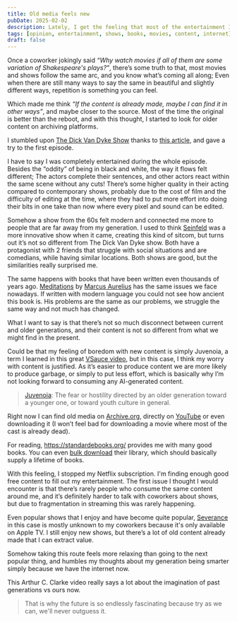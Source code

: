 ```yaml
---
title: Old media feels new
pubDate: 2025-02-02
description: Lately, I get the feeling that most of the entertainment I want to consume has already been made.
tags: [opinion, entertainment, shows, books, movies, content, internet]
draft: false
---
```



Once a coworker jokingly said *“Why watch movies if all of them are some variation of Shakespeare's plays?"*, there’s some truth to that, most movies and shows follow the same arc, and you know what’s coming all along; Even when there are still many ways to say the same in beautiful and slightly different ways, repetition is something you can feel.

Which made me think *“If the content is already made, maybe I can find it in other ways”*, and maybe closer to the source. Most of the time the original is better than the reboot, and with this thought, I started to look for older content on archiving platforms.

I stumbled upon [The Dick Van Dyke Show](https://de.wikipedia.org/wiki/The_Dick_Van_Dyke_Show) thanks to [this article](https://kottke.org/24/12/0045909-you-can-watch-the-first-1), and gave a try to the first episode.

I have to say I was completely entertained during the whole episode. Besides the “oddity” of being in black and white, the way it flows felt different; The actors complete their sentences, and other actors react within the same scene without any cuts! There’s some higher quality in their acting compared to contemporary shows, probably due to the cost of film and the difficulty of editing at the time, where they had to put more effort into doing their bits in one take than now where every pixel and sound can be edited.

<YoutubeVideo
  videoId="XHXG25zKhCI"
  videoTitle="The Dick Van Dyke Show"
/>

Somehow a show from the 60s felt modern and connected me more to people that are far away from my generation. I used to think [Seinfeld](https://en.wikipedia.org/wiki/Seinfeld) was a more innovative show when it came, creating this kind of sitcom, but turns out it’s not so different from The Dick Van Dyke show. Both have a protagonist with 2 friends that struggle with social situations and are comedians, while having similar locations. Both shows are good, but the similarities really surprised me.

The same happens with books that have been written even thousands of years ago. [Meditations](https://en.wikipedia.org/wiki/Meditations) by [Marcus Aurelius](https://en.wikipedia.org/wiki/Marcus_Aurelius) has the same issues we face nowadays. If written with modern language you could not see how ancient this book is. His problems are the same as our problems, we struggle the same way and not much has changed.

What I want to say is that there’s not so much disconnect between current and older generations, and their content is not so different from what we might find in the present.

Could be that my feeling of boredom with new content is simply Juvenoia, a term I learned in this great [VSauce video](https://www.youtube.com/watch?v=LD0x7ho_IYc), but in this case, I think my worry with content is justified. As it’s easier to produce content we are more likely to produce garbage, or simply to put less effort, which is basically why I’m not looking forward to consuming any AI-generated content.

> [Juvenoia](https://en.wiktionary.org/wiki/juvenoia): The fear or hostility directed by an older generation toward a younger one, or toward youth culture in general.

Right now I can find old media on [Archive.org](https://archive.org/), directly on [YouTube](https://www.youtube.com/) or even downloading it (I won’t feel bad for downloading a movie where most of the cast is already dead).

For reading, https://standardebooks.org/ provides me with many good books. You can even [bulk download](https://standardebooks.org/bulk-downloads) their library, which should basically supply a lifetime of books.

With this feeling, I stopped my Netflix subscription. I'm finding enough good free content to fill out my entertainment. The first issue I thought I would encounter is that there’s rarely people who consume the same content around me, and it’s definitely harder to talk with coworkers about shows, but due to fragmentation in streaming this was rarely happening.

Even popular shows that I enjoy and have become quite popular, [Severance](https://en.wikipedia.org/wiki/Severance_(TV_series)) in this case is mostly unknown to my coworkers because it's only available on Apple TV. I still enjoy new shows, but there’s a lot of old content already made that I can extract value.

Somehow taking this route feels more relaxing than going to the next popular thing, and humbles my thoughts about my generation being smarter simply because we have the internet now.

This Arthur C. Clarke video really says a lot about the imagination of past generations vs ours now.

<YoutubeVideo
  videoId="YwELr8ir9qM"
  videoTitle="1964: Arthur C Clarke Predicts the Future | Horizon | Past Predictions | BBC Archive"
/>

> That is why the future is so endlessly fascinating because try as we can, we'll never outguess it.

